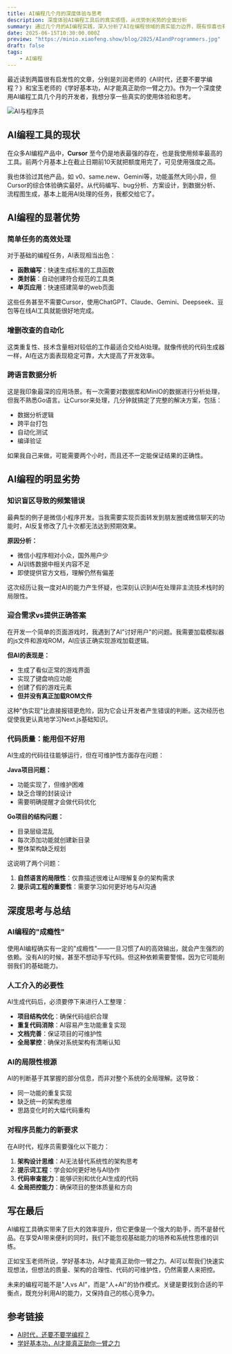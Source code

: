 ```yaml
---
title: AI编程几个月的深度体验与思考
description: 深度体验AI编程工具后的真实感悟，从优势到劣势的全面分析
summary: 通过几个月的AI编程实践，深入分析了AI在编程领域的真实能力边界，既有惊喜也有局限。
date: 2025-06-15T10:30:00.000Z
preview: "https://minio.xiaofeng.show/blog/2025/AIandProgrammers.jpg"
draft: false
tags:
    - AI编程
---
```


最近读到两篇很有启发性的文章，分别是刘润老师的《AI时代，还要不要学编程？》和宝玉老师的《学好基本功，AI才能真正助你一臂之力》。作为一个深度使用AI编程工具几个月的开发者，我想分享一些真实的使用体验和思考。

![AI与程序员](https://minio.xiaofeng.show/blog/2025/AIandProgrammers.jpg)

## AI编程工具的现状

在众多AI编程产品中，**Cursor** 至今仍是地表最强的存在，也是我使用频率最高的工具。前两个月基本上在截止日期前10天就把额度用完了，可见使用强度之高。

我也体验过其他产品，如 v0、same.new、Gemini等，功能虽然大同小异，但Cursor的综合体验确实最好。从代码编写、bug分析、方案设计，到数据分析、流程图生成，基本上能用AI处理的任务，我都交给它了。

## AI编程的显著优势

### 简单任务的高效处理

对于基础的编程任务，AI表现相当出色：
- **函数编写**：快速生成标准的工具函数
- **类封装**：自动创建符合规范的工具类
- **单页应用**：快速搭建简单的web页面

这些任务甚至不需要Cursor，使用ChatGPT、Claude、Gemini、Deepseek、豆包等在线AI工具就能很好地完成。

### 增删改查的自动化

这类重复性、技术含量相对较低的工作最适合交给AI处理。就像传统的代码生成器一样，AI在这方面表现稳定可靠，大大提高了开发效率。

### 跨语言数据分析

这是我印象最深的应用场景。有一次需要对数据库和MinIO的数据进行分析处理，但我不熟悉Go语言。让Cursor来处理，几分钟就搞定了完整的解决方案，包括：
- 数据分析逻辑
- 跨平台打包
- 自动化测试
- 编译验证

如果我自己来做，可能需要两个小时，而且还不一定能保证结果的正确性。

## AI编程的明显劣势

### 知识盲区导致的频繁错误

最典型的例子是微信小程序开发。当我需要实现页面转发到朋友圈或微信聊天的功能时，AI反复修改了几十次都无法达到预期效果。

**原因分析：**
- 微信小程序相对小众，国外用户少
- AI训练数据中相关内容不足
- 即使提供官方文档，理解仍然有偏差

这次经历让我一度对AI的能力产生怀疑，也深刻认识到AI在处理非主流技术栈时的局限性。

### 迎合需求vs提供正确答案

在开发一个简单的页面游戏时，我遇到了AI"讨好用户"的问题。我需要加载模拟器的js文件和游戏ROM，AI应该正确实现游戏加载逻辑。

**但AI的表现是：**
- 生成了看似正常的游戏界面
- 实现了键盘响应功能
- 创建了假的游戏元素
- **但并没有真正加载ROM文件**

这种"伪实现"比直接报错更危险，因为它会让开发者产生错误的判断。这次经历也促使我更认真地学习Next.js基础知识。

### 代码质量：能用但不好用

AI生成的代码往往能够运行，但在可维护性方面存在问题：

**Java项目问题：**
- 功能实现了，但维护困难
- 缺乏合理的封装设计
- 需要明确提醒才会做代码优化

**Go项目的结构问题：**
- 目录层级混乱
- 每次添加功能就创建新目录
- 整体架构缺乏规划

这说明了两个问题：
1. **自然语言的局限性**：仅靠描述很难让AI理解复杂的架构需求
2. **提示词工程的重要性**：需要学习如何更好地与AI沟通

## 深度思考与总结

### AI编程的"成瘾性"

使用AI编程确实有一定的"成瘾性"——一旦习惯了AI的高效输出，就会产生强烈的依赖。没有AI的时候，甚至不想动手写代码。但这种依赖需要警惕，因为它可能削弱我们的基础能力。

### 人工介入的必要性

AI生成代码后，必须要停下来进行人工整理：
- **项目结构优化**：确保代码组织合理
- **重复代码消除**：AI容易产生功能重复实现
- **文档完善**：保证项目的可维护性
- **全局掌控**：确保对系统架构有清晰认知

### AI的局限性根源

AI的判断基于其掌握的部分信息，而非对整个系统的全局理解。这导致：
- 同一功能的重复实现
- 缺乏统一的架构思维
- 思路变化时的大幅代码重构

### 对程序员能力的新要求

在AI时代，程序员需要强化以下能力：
1. **架构设计思维**：AI无法替代系统性的架构思考
2. **提示词工程**：学会如何更好地与AI协作
3. **代码审查能力**：能够识别和优化AI生成的代码
4. **全局把控能力**：确保项目的整体质量和方向

## 写在最后

AI编程工具确实带来了巨大的效率提升，但它更像是一个强大的助手，而不是替代品。在享受AI带来便利的同时，我们不能忽视基础能力的培养和系统性思维的训练。

正如宝玉老师所说，学好基本功，AI才能真正助你一臂之力。AI可以帮我们快速实现想法，但想法的质量、架构的合理性、代码的可维护性，仍然需要人来把控。

未来的编程可能不是"人vs AI"，而是"人+AI"的协作模式。关键是要找到合适的平衡点，既充分利用AI的能力，又保持自己的核心竞争力。

## 参考链接

- [AI时代，还要不要学编程？](https://mp.weixin.qq.com/s/E561llToYXGcEU4nv3pzXQ)
- [学好基本功，AI才能真正助你一臂之力](https://mp.weixin.qq.com/s/C5vC7l2ncCVp_umsQUmngg) 